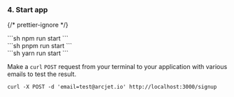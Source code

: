 
### 4. Start app

{/* prettier-ignore */}
<SelectableContent client:load syncKey="packageManager">
<div slot="npm" slotIdx="1">
```sh
npm run start
```
</div>
<div slot="pnpm" slotIdx="2">
```sh
pnpm run start
```
</div>
<div slot="yarn" slotIdx="3">
```sh
yarn run start
```
</div>
</SelectableContent>

Make a `curl` `POST` request from your terminal to your application with various
emails to test the result.

```shell
curl -X POST -d 'email=test@arcjet.io' http://localhost:3000/signup
```
